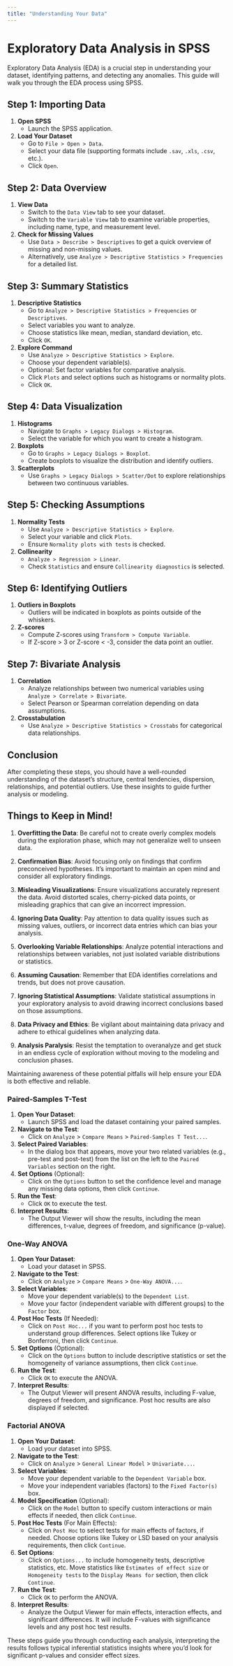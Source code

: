 ```yaml
---
title: "Understanding Your Data"
---
```


# Exploratory Data Analysis in SPSS

Exploratory Data Analysis (EDA) is a crucial step in understanding your dataset, identifying patterns, and detecting any anomalies. This guide will walk you through the EDA process using SPSS.

## Step 1: Importing Data

1. **Open SPSS**
   - Launch the SPSS application.

2. **Load Your Dataset**
   - Go to `File > Open > Data`.
   - Select your data file (supporting formats include `.sav`, `.xls`, `.csv`, etc.).
   - Click `Open`.

## Step 2: Data Overview

1. **View Data**
   - Switch to the `Data View` tab to see your dataset.
   - Switch to the `Variable View` tab to examine variable properties, including name, type, and measurement level.

2. **Check for Missing Values**
   - Use `Data > Describe > Descriptives` to get a quick overview of missing and non-missing values.
   - Alternatively, use `Analyze > Descriptive Statistics > Frequencies` for a detailed list.

## Step 3: Summary Statistics

1. **Descriptive Statistics**
   - Go to `Analyze > Descriptive Statistics > Frequencies` or `Descriptives`.
   - Select variables you want to analyze.
   - Choose statistics like mean, median, standard deviation, etc.
   - Click `OK`.

2. **Explore Command**
   - Use `Analyze > Descriptive Statistics > Explore`.
   - Choose your dependent variable(s).
   - Optional: Set factor variables for comparative analysis.
   - Click `Plots` and select options such as histograms or normality plots.
   - Click `OK`.

## Step 4: Data Visualization

1. **Histograms**
   - Navigate to `Graphs > Legacy Dialogs > Histogram`.
   - Select the variable for which you want to create a histogram.

2. **Boxplots**
   - Go to `Graphs > Legacy Dialogs > Boxplot`.
   - Create boxplots to visualize the distribution and identify outliers.

3. **Scatterplots**
   - Use `Graphs > Legacy Dialogs > Scatter/Dot` to explore relationships between two continuous variables.

## Step 5: Checking Assumptions

1. **Normality Tests**
   - Use `Analyze > Descriptive Statistics > Explore`.
   - Select your variable and click `Plots`.
   - Ensure `Normality plots with tests` is checked.

2. **Collinearity**
   - `Analyze > Regression > Linear`.
   - Check `Statistics` and ensure `Collinearity diagnostics` is selected.

## Step 6: Identifying Outliers

1. **Outliers in Boxplots**
   - Outliers will be indicated in boxplots as points outside of the whiskers.

2. **Z-scores**
   - Compute Z-scores using `Transform > Compute Variable`.
   - If Z-score > 3 or Z-score < -3, consider the data point an outlier.

## Step 7: Bivariate Analysis

1. **Correlation**
   - Analyze relationships between two numerical variables using `Analyze > Correlate > Bivariate`.
   - Select Pearson or Spearman correlation depending on data assumptions.

2. **Crosstabulation**
   - Use `Analyze > Descriptive Statistics > Crosstabs` for categorical data relationships.

## Conclusion

After completing these steps, you should have a well-rounded understanding of the dataset's structure, central tendencies, dispersion, relationships, and potential outliers. Use these insights to guide further analysis or modeling.

## Things to Keep in Mind!

1. **Overfitting the Data**: Be careful not to create overly complex models during the exploration phase, which may not generalize well to unseen data.

2. **Confirmation Bias**: Avoid focusing only on findings that confirm preconceived hypotheses. It's important to maintain an open mind and consider all exploratory findings.

3. **Misleading Visualizations**: Ensure visualizations accurately represent the data. Avoid distorted scales, cherry-picked data points, or misleading graphics that can give an incorrect impression.

4. **Ignoring Data Quality**: Pay attention to data quality issues such as missing values, outliers, or incorrect data entries which can bias your analysis.

5. **Overlooking Variable Relationships**: Analyze potential interactions and relationships between variables, not just isolated variable distributions or statistics.

6. **Assuming Causation**: Remember that EDA identifies correlations and trends, but does not prove causation.

7. **Ignoring Statistical Assumptions**: Validate statistical assumptions in your exploratory analysis to avoid drawing incorrect conclusions based on those assumptions.

8. **Data Privacy and Ethics**: Be vigilant about maintaining data privacy and adhere to ethical guidelines when analyzing data.

9. **Analysis Paralysis**: Resist the temptation to overanalyze and get stuck in an endless cycle of exploration without moving to the modeling and conclusion phases.

Maintaining awareness of these potential pitfalls will help ensure your EDA is both effective and reliable.

### Paired-Samples T-Test

1. **Open Your Dataset**:
   - Launch SPSS and load the dataset containing your paired samples.

2. **Navigate to the Test**:
   - Click on `Analyze` > `Compare Means` > `Paired-Samples T Test...`.

3. **Select Paired Variables**:
   - In the dialog box that appears, move your two related variables (e.g., pre-test and post-test) from the list on the left to the `Paired Variables` section on the right.

4. **Set Options** (Optional):
   - Click on the `Options` button to set the confidence level and manage any missing data options, then click `Continue`.

5. **Run the Test**:
   - Click `OK` to execute the test.

6. **Interpret Results**:
   - The Output Viewer will show the results, including the mean differences, t-value, degrees of freedom, and significance (p-value).

### One-Way ANOVA

1. **Open Your Dataset**:
   - Load your dataset in SPSS.

2. **Navigate to the Test**:
   - Click on `Analyze` > `Compare Means` > `One-Way ANOVA...`.

3. **Select Variables**:
   - Move your dependent variable(s) to the `Dependent List`.
   - Move your factor (independent variable with different groups) to the `Factor` box.

4. **Post Hoc Tests** (If Needed):
   - Click on `Post Hoc...` if you want to perform post hoc tests to understand group differences. Select options like Tukey or Bonferroni, then click `Continue`.

5. **Set Options** (Optional):
   - Click on the `Options` button to include descriptive statistics or set the homogeneity of variance assumptions, then click `Continue`.

6. **Run the Test**:
   - Click `OK` to execute the ANOVA.

7. **Interpret Results**:
   - The Output Viewer will present ANOVA results, including F-value, degrees of freedom, and significance. Post hoc results are also displayed if selected.

### Factorial ANOVA

1. **Open Your Dataset**:
   - Load your dataset into SPSS.

2. **Navigate to the Test**:
   - Click on `Analyze` > `General Linear Model` > `Univariate...`.

3. **Select Variables**:
   - Move your dependent variable to the `Dependent Variable` box.
   - Move your independent variables (factors) to the `Fixed Factor(s)` box.

4. **Model Specification** (Optional):
   - Click on the `Model` button to specify custom interactions or main effects if needed, then click `Continue`.

5. **Post Hoc Tests** (For Main Effects):
   - Click on `Post Hoc` to select tests for main effects of factors, if needed. Choose options like Tukey or LSD based on your analysis requirements, then click `Continue`.

6. **Set Options**:
   - Click on `Options...` to include homogeneity tests, descriptive statistics, etc. Move statistics like `Estimates of effect size` or `Homogeneity tests` to the `Display Means for` section, then click `Continue`.

7. **Run the Test**:
   - Click `OK` to perform the ANOVA.

8. **Interpret Results**:
   - Analyze the Output Viewer for main effects, interaction effects, and significant differences. It will include F-values with significance levels and any post hoc test results.

These steps guide you through conducting each analysis, interpreting the results follows typical inferential statistics insights where you'd look for significant p-values and consider effect sizes.

